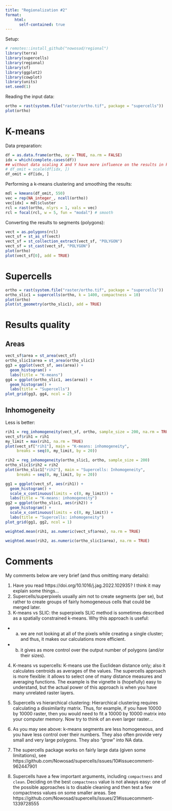 ```yaml
---
title: "Regionalization #2"
format: 
    html:
      self-contained: true
---
```


Setup:

```r
# remotes::install_github("nowosad/regional")
library(terra)
library(supercells)
library(regional)
library(sf)
library(ggplot2)
library(cowplot)
library(units)
set.seed(1)
```

Reading the input data:

```r
ortho = rast(system.file("raster/ortho.tif", package = "supercells"))
plot(ortho)
```

# K-means

Data preparation:

```r
df = as.data.frame(ortho, xy = TRUE, na.rm = FALSE)
idx = which(complete.cases(df))
## without data scaling X and Y have more influence on the results in kmeans
# df_omit = scale(df[idx, ])
df_omit = df[idx, ]
```

Performing a k-means clustering and smoothing the results:

```r
mdl = kmeans(df_omit, 550)
vec = rep(NA_integer_, ncell(ortho))
vec[idx] = mdl$cluster
rcl = rast(ortho, nlyrs = 1, vals = vec)
rcl = focal(rcl, w = 5, fun = "modal") # smooth
```

Converting the results to segments (polygons):

```r
vect = as.polygons(rcl)
vect_sf = st_as_sf(vect)
vect_sf = st_collection_extract(vect_sf, "POLYGON")
vect_sf = st_cast(vect_sf, "POLYGON")
plot(ortho)
plot(vect_sf[0], add = TRUE)
```

# Supercells

```r
ortho = rast(system.file("raster/ortho.tif", package = "supercells"))
ortho_slic1 = supercells(ortho, k = 1400, compactness = 10)
plot(ortho)
plot(st_geometry(ortho_slic1), add = TRUE)
```

# Results quality

## Areas

```r
vect_sf$area = st_area(vect_sf)
ortho_slic1$area = st_area(ortho_slic1)
gg3 = ggplot(vect_sf, aes(area)) +
  geom_histogram() +
  labs(title = "K-means")
gg4 = ggplot(ortho_slic1, aes(area)) +
  geom_histogram() +
  labs(title = "Supercells")
plot_grid(gg3, gg4, ncol = 2)
```

## Inhomogeneity

Less is better:

```r
rih1 = reg_inhomogeneity(vect_sf, ortho, sample_size = 200, na.rm = TRUE)
vect_sf$rih1 = rih1
my_limit = max(rih1, na.rm = TRUE)
plot(vect_sf["rih1"], main = "K-means: inhomogeneity", 
     breaks = seq(0, my_limit, by = 20))
```

```r
rih2 = reg_inhomogeneity(ortho_slic1, ortho, sample_size = 200)
ortho_slic1$rih2 = rih2
plot(ortho_slic1["rih2"], main = "Supercells: Inhomogeneity", 
     breaks = seq(0, my_limit, by = 20))
```

```r
gg1 = ggplot(vect_sf, aes(rih1)) +
  geom_histogram() +
  scale_x_continuous(limits = c(0, my_limit)) +
  labs(title = "K-means: inhomogeneity")
gg2 = ggplot(ortho_slic1, aes(rih2)) +
  geom_histogram() +
  scale_x_continuous(limits = c(0, my_limit)) +
  labs(title = "Supercells: inhomogeneity")
plot_grid(gg1, gg2, ncol = 1)
```

```r
weighted.mean(rih1, as.numeric(vect_sf$area), na.rm = TRUE)
```

```r
weighted.mean(rih2, as.numeric(ortho_slic1$area), na.rm = TRUE)
```

# Comments

My comments below are very brief (and thus omitting many details):

1. Have you read https://doi.org/10.1016/j.jag.2022.102935? I think it may explain some things...
2. Supercells/superpixels usually aim not to create segments (per se), but rather to create groups of fairly homogeneous cells that could be merged later.
3. K-means vs SLIC: the superpixels SLIC method is sometimes described as a spatially constrained k-means.
Why this approach is useful:

- (a) we are not looking at all of the pixels while creating a single cluster; and thus, it makes our calculations more efficient.
- (b) it gives as more control over the output number of polygons (and/or their sizes).

4. K-means vs supercells: K-means use the Euclidean distance only; also it calculates centroids as averages of the values. 
The supercells approach is more flexible: it allows to select one of many distance measures and averaging functions.
The example is the vignette is (hopefully) easy to understand, but the actual power of this approach is when you have many unrelated raster layers.

5. Supercells vs hierarchical clustering: Hierarchical clustering requires calculating a dissimilarity matrix. Thus, for example, if you have 10000 by 10000 raster, then you would need to fit a 10000 by 10000 matrix into your computer memory. Now try to think of an even larger raster...
6. As you may see above: k-means segments are less homogeneous, and you have less control over their numbers. They also often provide very small and very large polygons. They also "grow" into NA data.
7. The supercells package works on fairly large data (given some limitations), see https://github.com/Nowosad/supercells/issues/10#issuecomment-962447901
8. Supercells have a few important arguments, including `compactness` and `clean`. 
Deciding on the best `compactness` value is not always easy: one of the possible approaches is to disable cleaning and then test a few compactness values on some smaller areas. See https://github.com/Nowosad/supercells/issues/21#issuecomment-1339728555
 
